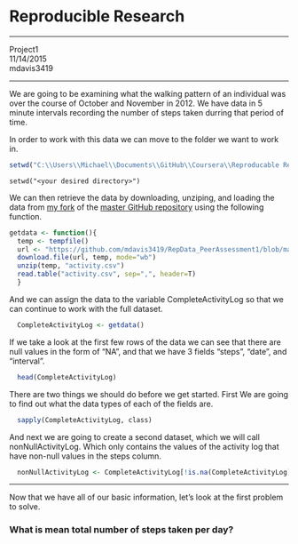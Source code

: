 Reproducible Research  
=============================
*******************
Project1  
11/14/2015  
mdavis3419  

*****************
  
We are going to be examining what the walking pattern of an individual was over the course of October and November in 2012. We have data in 5 minute intervals recording the number of steps taken durring that period of time.

In order to work with this data we can move to the folder we want to work in.

```r
setwd("C:\\Users\\Michael\\Documents\\GitHub\\Coursera\\Reproducable Research\\RepData_PeerAssessment1")
```
```
setwd("<your desired directory>")
```  

We can then retrieve the data by downloading, unziping, and loading the data from [my fork][1] of the [master GitHub repository][2] using the following function.

```r
getdata <- function(){
  temp <- tempfile()
  url <- "https://github.com/mdavis3419/RepData_PeerAssessment1/blob/master/activity.zip?raw=true"
  download.file(url, temp, mode="wb")
  unzip(temp, "activity.csv")
  read.table("activity.csv", sep=",", header=T)
  }
```

And we can assign the data to the variable CompleteActivityLog so that we can continue to work with the full dataset.

```r
  CompleteActivityLog <- getdata()
```

If we take a look at the first few rows of the data we can see that there are null values in the form of "NA", and that we have 3 fields "steps", "date", and "interval".

```r
  head(CompleteActivityLog)
```

There are two things we should do before we get started. First We are going to find out what the data types of each of the fields are.

```r
  sapply(CompleteActivityLog, class)
```

And next we are going to create a second dataset, which we will call nonNullActivityLog. Which only contains the values of the activity log that have non-null values in the steps column.

```r
  nonNullActivityLog <- CompleteActivityLog[!is.na(CompleteActivityLog),]
```

**************************

Now that we have all of our basic information, let's look at the first problem to solve.

### What is mean total number of steps taken per day?


## 
[1]: https://github.com/mdavis3419/RepData_PeerAssessment1 "my fork"
[2]: https://github.com/rdpeng/RepData_PeerAssessment1 "master GitHub repository"